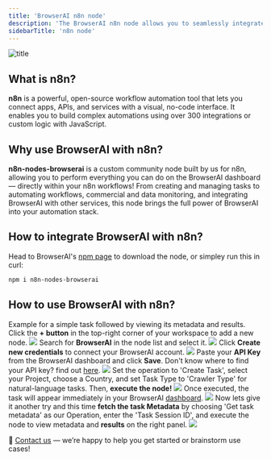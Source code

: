 ```yaml
---
title: 'BrowserAI n8n node'
description: 'The BrowserAI n8n node allows you to seamlessly integrate BrowserAI’s powerful browser automation and capabilities into your n8n workflows — in seconds!'
sidebarTitle: 'n8n node'
---
```

![title](api-reference/img/n8n-node8.png)
## What is n8n?
**n8n** is a powerful, open-source workflow automation tool that lets you connect apps, APIs, and services with a visual, no-code interface. It enables you to build complex automations using over 300 integrations or custom logic with JavaScript.

## Why use BrowserAI with n8n?
**n8n-nodes-browserai** is a custom community node built by us for n8n, allowing you to perform everything you can do on the BrowserAI dashboard — directly within your n8n workflows! From creating and managing tasks to automating workflows, commercial and data monitoring, and integrating BrowserAI with other services, this node brings the full power of BrowserAI into your automation stack.

## How to integrate BrowserAI with n8n?
Head to BrowserAI's [npm page](https://www.npmjs.com/package/n8n-nodes-browserai) to download the node, or simpley run this in curl:
```bash
npm i n8n-nodes-browserai
```

## How to use BrowserAI with n8n?
Example for a simple task followed by viewing its metadata and results.
<Steps>
  <Step title="Add a New Node">
    Click the **+ button** in the top-right corner of your workspace to add a new node.
    <Frame>
      ![](api-reference/img/n8n-node1.png)
    </Frame>
  </Step>
  <Step title="Search BrowserAI">
    Search for **BrowserAI** in the node list and select it.
    <Frame>
      ![](api-reference/img/n8n-node2.png)
    </Frame>
  </Step>
  <Step title="Create Credentials">
    Click **Create new credentials** to connect your BrowserAI account.
    <Frame>
      ![](api-reference/img/n8n-node3.png)
    </Frame>
  </Step>
  <Step title="Enter API Key">
    Paste your **API Key** from the BrowserAI dashboard and click **Save**. Don't know where to find your API key? find out [here](https://docs.browser.ai/api-reference/token).
    <Frame>
      ![](api-reference/img/n8n-node4.png)
    </Frame>
  </Step>
  <Step title="Create a Task">
    Set the operation to 'Create Task', select your Project, choose a Country, and set Task Type to 'Crawler Type' for natural-language tasks. Then, **execute the node!**
    <Frame>
      ![](api-reference/img/n8n-node5.png)
    </Frame>
  </Step>
  <Step title="View Task in Dashboard">
    Once executed, the task will appear immediately in your BrowserAI [dashboard](https://browser.ai/dashboard/page/overview).
    <Frame>
      ![](api-reference/img/n8n-node6.png)
    </Frame>
  </Step>
  <Step title="Fetch Task Metadata">
    Now lets give it another try and this time **fetch the task Metadata** by choosing 'Get task metadata' as our Operation, enter the 'Task Session ID', and execute the node to view metadata and **results** on the right panel.
    <Frame>
      ![](api-reference/img/n8n-node7.png)
    </Frame>
  </Step>
</Steps>

📧 [Contact us](mailto:support@browser.ai) — we’re happy to help you get started or brainstorm use cases!